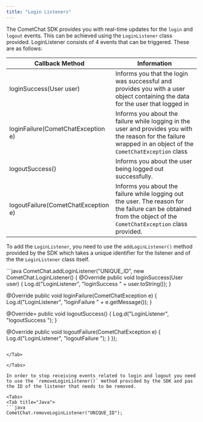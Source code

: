 ```yaml
---
title: "Login Listeners"
---
```




The CometChat SDK provides you with real-time updates for the `login` and `logout` events. This can be achieved using the `LoginListener` class provided. LoginListener consists of 4 events that can be triggered. These are as follows:

| Callback Method                     | Information                                                                                                                                                      |
| ----------------------------------- | ---------------------------------------------------------------------------------------------------------------------------------------------------------------- |
| loginSuccess(User user)             | Informs you that the login was successful and provides you with a user object containing the data for the user that logged in                                    |
| loginFailure(CometChatException e)  | Informs you about the failure while logging in the user and provides you with the reason for the failure wrapped in an object of the `CometChatException` class  |
| logoutSuccess()                     | Informs you about the user being logged out successfully.                                                                                                        |
| logoutFailure(CometChatException e) | Informs you about the failure while logging out the user. The reason for the failure can be obtained from the object of the `CometChatException` class provided. |

To add the `LoginListener`, you need to use the `addLoginListener()` method provided by the SDK which takes a unique identifier for the listener and of the the `LoginListener` class itself.

<Tabs>
<Tab title="Java">
```java
CometChat.addLoginListener("UNIQUE_ID", new CometChat.LoginListener() {
  @Override
    public void loginSuccess(User user) {
    Log.d("LoginListener", "loginSuccess " + user.toString());
  }

  @Override
    public void loginFailure(CometChatException e) {
    Log.d("LoginListener", "loginFailure " + e.getMessage());
  }
  
  @Override=
    public void logoutSuccess() {
    Log.d("LoginListener", "logoutSuccess ");
  }

  @Override
    public void logoutFailure(CometChatException e) {
  	Log.d("LoginListener", "logoutFailure ");
  }
});
```

</Tab>

</Tabs>

In order to stop receiving events related to login and logout you need to use the `removeLoginListener()` method provided by the SDK and pas the ID of the listener that needs to be removed.

<Tabs>
<Tab title="Java">
```java
CometChat.removeLoginListener("UNIQUE_ID");
```

</Tab>

</Tabs>
